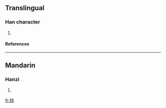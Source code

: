 ==Translingual==
===Han character===
{{Han char|rn=64|rad=手|as=07|sn=10|four=5809<sub>1</sub>|canj=手人一木 (QOMD)}}
# {{defn|Han|sort=手07}}
====References====
{{Han ref|kx=0433.110|dkj=12135|dj=0782.220|hdz=31884.190|uh=6348|ud=25416|bh=D1CC|bd=53708}}
----
==Mandarin==
===Hanzi===
{{cmn-hanzi|pin=[[tú]] (tu2)|wg=t'u<sup>2</sup>}}
# {{defn|Mandarin}}

[[fr:捈]]